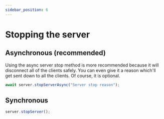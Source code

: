 ```yaml
---
sidebar_position: 6
---
```


# Stopping the server

## Asynchronous (recommended)

Using the async server stop method is more recommended because it will disconnect all of the clients safely.
You can even give it a reason which'll get sent down to all the clients. Of course, it is optional. 

```ts
await server.stopServerAsync("Server stop reason");
```

## Synchronous

```ts
server.stopServer();
```